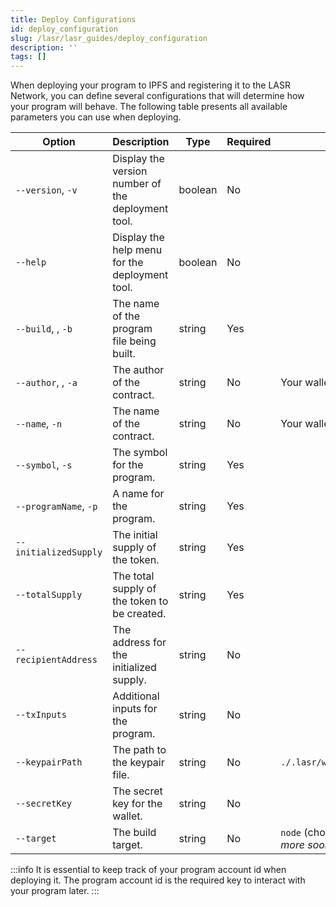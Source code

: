 ```yaml
---
title: Deploy Configurations
id: deploy_configuration
slug: /lasr/lasr_guides/deploy_configuration
description: ''
tags: []
---
```


When deploying your program to IPFS and registering it to the LASR Network, you can define several configurations that will determine how your program will behave. The following table presents all available parameters you can use when deploying. 

| Option                | Description                                             | Type     | Required | Default                       |
|-----------------------|---------------------------------------------------------|----------|----------|-------------------------------|
| `--version`, `-v`     | Display the version number of the deployment tool.      | boolean  | No       |                               |
| `--help`              | Display the help menu for the deployment tool.          | boolean  | No       |                               |
| `--build`, , `-b`     | The name of the program file being built.               | string   | Yes      |                               |
| `--author`, , `-a`    | The author of the contract.                             | string   | No       | Your wallet's address.        |
| `--name`, `-n`        | The name of the contract.                               | string   | No       | Your wallet's address.        |
| `--symbol`, `-s`      | The symbol for the program.                             | string   | Yes      |                               |
| `--programName`, `-p` | A name for the program.                                 | string   | Yes      |                               |
| `--initializedSupply` | The initial supply of the token.                        | string   | Yes      |                               |
| `--totalSupply`       | The total supply of the token to be created.            | string   | Yes      |                               |
| `--recipientAddress`  | The address for the initialized supply.                 | string   | No       |                               |
| `--txInputs`          | Additional inputs for the program.                      | string   | No       |                               |
| `--keypairPath`       | The path to the keypair file.                           | string   | No       | `./.lasr/wallet/keypair.json` |
| `--secretKey`         | The secret key for the wallet.                          | string   | No       |                               |
| `--target`            | The build target.                                       | string   | No       | `node` (choices: "node" - _more soon_)      |

:::info
  It is essential to keep track of your program account id when deploying it. The program account id is the required key to interact with your program later.
:::
